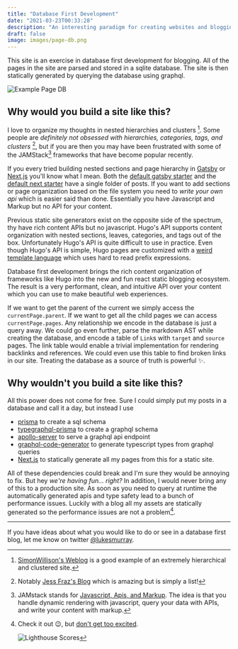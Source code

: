 ```yaml
---
title: "Database First Development"
date: "2021-03-23T00:33:28"
description: "An interesting paradigm for creating websites and blogging using next.js"
draft: false
image: images/page-db.png
---
```


This site is an exercise in database first development for blogging.
All of the pages in the site are parsed and stored in a sqlite database.
The site is then statically generated by querying the database using graphql.

![Example Page DB](images/page-db.png)

## Why would you build a site like this?

I love to organize my thoughts in nested hierarchies and clusters [^prefertags]. Some people are _definitely not obsessed with hierarchies, categories, tags, and clusters_ [^preferlinear], but if you are then you may have been frustrated with some of the JAMStack[^jamstack] frameworks that have become popular recently.

[^prefertags]: [SimonWillison's Weblog](https://simonwillison.net/) is a good example of an extremely hierarchical and clustered site.
[^preferlinear]: Notably [Jess Fraz's Blog](https://blog.jessfraz.com/) which is amazing but is simply a list!
[^jamstack]: JAMstack stands for [Javascript, Apis, and Markup](https://jamstack.wtf/#meaning). The idea is that you handle dynamic rendering with javascript, query your data with APIs, and write your content with markup.

If you every tried building nested sections and page hierarchy in [Gatsby](http://gatsbyjs.com/) or [Next.js](http://nextjs.com) you'll know what I mean. Both the [default gatsby starter](https://github.com/gatsbyjs/gatsby-starter-blog) and the [default next starter](https://github.com/vercel/next.js/tree/canary/examples/blog-starter) have a single folder of posts. If you want to add sections or page organization based on the file system you need to _write your own api_ which is easier said than done. Essentially you have Javascript and Markup but no API for your content.

Previous static site generators exist on the opposite side of the spectrum, thy have rich content APIs but no javascript.
Hugo's API supports content organization with nested sections, leaves, categories, and tags out of the box. Unfortunately Hugo's API is quite difficult to use in practice. Even though Hugo's API is simple, Hugo pages are customized with a [weird template language](https://gohugo.io/templates/introduction/) which uses hard to read prefix expressions.

Database first development brings the rich content organization of frameworks like Hugo into the new and fun react static blogging ecosystem. The result is a very performant, clean, and intuitive API over your content which you can use to make beautiful web experiences.

If we want to get the parent of the current we simply access the `currentPage.parent`. If we want to get all the child pages we can access `currentPage.pages`. Any relationship we encode in the database is just a query away. We could go even further, parse the markdown AST while creating the database, and encode a table of `Link`s with `target` and `source` pages. The link table would enable a trivial implementation for rendering backlinks and references. We could even use this table to find broken links in our site. Treating the database as a source of truth is powerful ✨.

## Why wouldn't you build a site like this?

All this power does not come for free.
Sure I could simply put my posts in a database and call it a day, but instead I use

- [prisma](https://www.prisma.io/) to create a sql schema
- [typegraphql-prisma](https://github.com/MichalLytek/typegraphql-prisma#readme) to create a graphql schema
- [apollo-server](https://www.apollographql.com/docs/apollo-server/) to serve a graphql api endpoint
- [graphql-code-generator](https://www.graphql-code-generator.com/) to generate typescript types from graphql queries
- [Next.js](https://nextjs.org/) to statically generate all my pages from this for a static site.

All of these dependencies could break and I'm sure they would be annoying to fix. But hey _we're having fun... right?_ In addition, I would never bring any of this to a production site. As soon as you need to query at runtime the automatically generated apis and type safety lead to a bunch of performance issues. Luckily with a blog all my assets are statically generated so the performance issues are not a problem[^lighthouse].

[^lighthouse]:
    Check it out 😉, but [don't get too excited](https://www.matuzo.at/blog/building-the-most-inaccessible-site-possible-with-a-perfect-lighthouse-score/).

    ![Lighthouse Scores](images/lighthouse-scores.png)

---

If you have ideas about what you would like to do or see in a database first blog, let me know on twitter [@lukesmurray](https://twitter.com/@lukesmurray).
